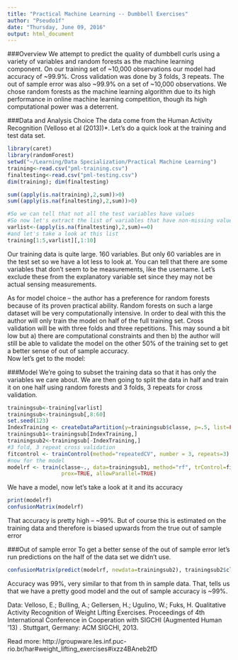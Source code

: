 ```yaml
---
title: "Practical Machine Learning -- Dumbbell Exercises"
author: "Pseudo1f"
date: "Thursday, June 09, 2016"
output: html_document
---
```


###Overview
We attempt to predict the quality of dumbbell curls using a variety of variables
and random forests as the machine learning component. On our training set
of ~10,000 observations our model had accuracy of ~99.9%. Cross validation was done by
3 folds, 3 repeats. The out of sample error was also ~99.9% on a set of ~10,000
observations. We chose random forests as the machine learning algorithm due to 
its high performance in online machine learning competition, though its high
computational power was a deterrent.

###Data and Analysis Choice
The data come from the Human Activity Recognition (Velloso et al (2013))*.
Let's do a quick look at the training and test data set.

```r
library(caret)
library(randomForest)
setwd("~/Learning/Data Specialization/Practical Machine Learning")
training<-read.csv("pml-training.csv")
finaltesting<-read.csv("pml-testing.csv")
dim(training); dim(finaltesting)

sum((apply(is.na(training),2,sum))>0)
sum((apply(is.na(finaltesting),2,sum))>0)

#So we can tell that not all the test variables have values
#So now let's extract the list of variables that have non-missing values
varlist<-(apply(is.na(finaltesting),2,sum)==0)
#and let's take a look at this list
training[1:5,varlist][,1:10]
```
Our training data is quite large. 160 variables. But only 60 variables are in
the test set so we have a lot less to look at. You can tell that there are some
variables that don't seem to be measurements, like the username. Let's exclude these
from the explanatory variable set since they may not be actual sensing measurements.  

As for model choice -- the author has a preference for random forests because of
its proven practical ability. Random forests on such a large dataset will be very
computationally intensive. In order to deal with this the author will only train
the model on half of the full training set. Cross validation will be with three
folds and three repetitions. This may sound a bit low but a) there are computational
constraints and then b) the author will still be able to validate the model on the
other 50% of the training set to get a better sense of out of sample accuracy.  
Now let's get to the model:

###Model
We're going to subset the training data so that it has only the variables we care
about. We are then going to split the data in half and train it on one half using
random forests and 3 folds, 3 repeats for cross validation.

```r
trainingsub<-training[varlist]
trainingsub<-trainingsub[,8:60]
set.seed(123)
IndexTraining <- createDataPartition(y=trainingsub$classe, p=.5, list=FALSE)
trainingsub1<-trainingsub[IndexTraining,]
trainingsub2<-trainingsub[-IndexTraining,]
#3 fold, 3 repeat cross validation
fitcontrol <- trainControl(method="repeatedCV", number = 3, repeats=3)
#now for the model
modelrf <- train(classe~., data=trainingsub1, method="rf", trControl=fitcontrol, 
                 prox=TRUE, allowParallel=TRUE)
```

We have a model, now let's take a look at it and its accuracy
``` r
print(modelrf)
confusionMatrix(modelrf)
```

That accuracy is pretty high -- ~99%. But  of course this is estimated on the 
training data and therefore is biased upwards from the true out of sample error

###Out of sample error
To get a better sense of the out of sample error let's run predictions on the
half of the data set we didn't use.

``` r
confusionMatrix(predict(modelrf, newdata=trainingsub2), trainingsub2$classe)
```
Accuracy was 99%, very similar to that from th in sample data. That,
 tells us that we have a pretty good model and the out of sample accuracy
is ~99%.

Data: Velloso, E.; Bulling, A.; Gellersen, H.; Ugulino, W.; Fuks, H. Qualitative 
Activity Recognition of Weight Lifting Exercises. Proceedings of 4th International 
Conference in Cooperation with SIGCHI (Augmented Human '13) . Stuttgart, 
Germany: ACM SIGCHI, 2013.

Read more: http://groupware.les.inf.puc-rio.br/har#weight_lifting_exercises#ixzz4BAneb2fD
